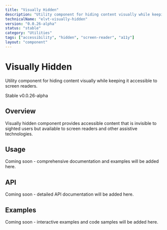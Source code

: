 ```yaml
---
title: "Visually Hidden"
description: "Utility component for hiding content visually while keeping it accessible to screen readers."
technicalName: "elvt-visually-hidden"
version: "0.0.26-alpha"
status: "stable"
category: "Utilities"
tags: ["accessibility", "hidden", "screen-reader", "a11y"]
layout: "component"
---
```


# Visually Hidden

Utility component for hiding content visually while keeping it accessible to screen readers.

<elvt-badge tone="success" size="small">Stable</elvt-badge> <elvt-badge tone="neutral" size="small">v0.0.26-alpha</elvt-badge>

## Overview

Visually hidden component provides accessible content that is invisible to sighted users but available to screen readers and other assistive technologies.

## Usage

Coming soon - comprehensive documentation and examples will be added here.

## API

Coming soon - detailed API documentation will be added here.

## Examples

Coming soon - interactive examples and code samples will be added here.